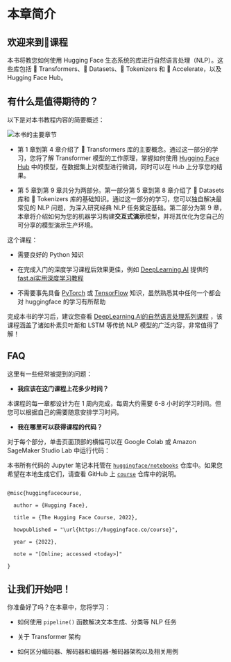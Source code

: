 # 本章简介 

## 欢迎来到🤗课程 

本书将教您如何使用 Hugging Face 生态系统的库进行自然语言处理（NLP）。这些库包括 🤗 Transformers、🤗 Datasets、🤗 Tokenizers 和 🤗 Accelerate，以及 Hugging Face Hub。

## 有什么是值得期待的？

以下是对本书教程内容的简要概述：

![本书的主要章节](./assets/summary.svg "本书的主要章节")

- 第 1 章到第 4 章介绍了 🤗 Transformers 库的主要概念。通过这一部分的学习，您将了解 Transformer 模型的工作原理，掌握如何使用 [Hugging Face Hub](https://huggingface.co/models) 中的模型，在数据集上对模型进行微调，同时可以在 Hub 上分享您的结果。

- 第 5 章到第 9 章共分为两部分。第一部分第 5 章到第 8 章介绍了 🤗 Datasets 库和 🤗 Tokenizers 库的基础知识。通过这一部分的学习，您可以独自解决最常见的 NLP 问题，为深入研究经典 NLP 任务奠定基础。第二部分为第 9 章，本章将介绍如何为您的机器学习构建**交互式演示**模型，并将其优化为您自己的可分享的模型演示生产环境。

这个课程：

* 需要良好的 Python 知识 

* 在完成入门的深度学习课程后效果更佳，例如 [DeepLearning.AI](https://www.deeplearning.ai/) 提供的 [fast.ai实用深度学习教程](https://course.fast.ai/) 

* 不需要事先具备 [PyTorch](https://pytorch.org/) 或 [TensorFlow](https://www.tensorflow.org/) 知识，虽然熟悉其中任何一个都会对 huggingface 的学习有所帮助

完成本书的学习后，建议您查看 [DeepLearning.AI的自然语言处理系列课程](https://www.coursera.org/specializations/natural-language-processing?utm_source=deeplearning-ai&utm_medium=institutions&utm_campaign=20211011-nlp-2-hugging_face-page-nlp-refresh) ，该课程涵盖了诸如朴素贝叶斯和 LSTM 等传统 NLP 模型的广泛内容，非常值得了解！

## FAQ

这里有一些经常被提到的问题：

- **我应该在这门课程上花多少时间？**

本课程的每一章都设计为在 1 周内完成，每周大约需要 6-8 小时的学习时间。但您可以根据自己的需要随意安排学习时间。

- **我在哪里可以获得课程的代码？**

对于每个部分，单击页面顶部的横幅可以在 Google Colab 或 Amazon SageMaker Studio Lab 中运行代码：

本书所有代码的 Jupyter 笔记本托管在 [`huggingface/notebooks`](https://github.com/huggingface/notebooks) 仓库中。如果您希望在本地生成它们，请查看 GitHub 上 [`course`](https://github.com/huggingface/course#-jupyter-notebooks) 仓库中的说明。

```

@misc{huggingfacecourse,

  author = {Hugging Face},

  title = {The Hugging Face Course, 2022},

  howpublished = "\url{https://huggingface.co/course}",

  year = {2022},

  note = "[Online; accessed <today>]"

}

```

## 让我们开始吧！

你准备好了吗？在本章中，您将学习：

* 如何使用 `pipeline()` 函数解决文本生成、分类等 NLP 任务

* 关于 Transformer 架构

* 如何区分编码器、解码器和编码器-解码器架构以及相关用例 

